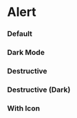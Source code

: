 
# Alert

<Meta of={AlertStories} />

### Default

<Canvas of={AlertStories.Default} />

### Dark Mode

<DarkModeContainer>
  <Story of={AlertStories.DarkMode} />
</DarkModeContainer>

### Destructive

<Canvas of={AlertStories.Destructive} />

### Destructive (Dark)

<DarkModeContainer>
  <Story of={AlertStories.DestructiveDark} />
</DarkModeContainer>

### With Icon

<Canvas of={AlertStories.WithIcon} />
